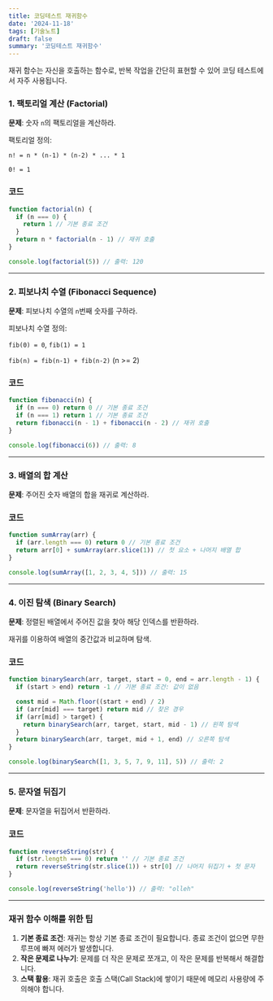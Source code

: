 ```yaml
---
title: 코딩테스트 재귀함수
date: '2024-11-18'
tags: [기술노트]
draft: false
summary: '코딩테스트 재귀함수'
---
```


재귀 함수는 자신을 호출하는 함수로, 반복 작업을 간단히 표현할 수 있어 코딩 테스트에서 자주 사용됩니다.

### 1. 팩토리얼 계산 (Factorial)

**문제**: 숫자 `n`의 팩토리얼을 계산하라.

팩토리얼 정의:

`n! = n * (n-1) * (n-2) * ... * 1`

`0! = 1`

### 코드

```jsx
function factorial(n) {
  if (n === 0) {
    return 1 // 기본 종료 조건
  }
  return n * factorial(n - 1) // 재귀 호출
}

console.log(factorial(5)) // 출력: 120
```

---

### 2. 피보나치 수열 (Fibonacci Sequence)

**문제**: 피보나치 수열의 `n`번째 숫자를 구하라.

피보나치 수열 정의:

`fib(0) = 0`, `fib(1) = 1`

`fib(n) = fib(n-1) + fib(n-2)` (n >= 2)

### 코드

```jsx
function fibonacci(n) {
  if (n === 0) return 0 // 기본 종료 조건
  if (n === 1) return 1 // 기본 종료 조건
  return fibonacci(n - 1) + fibonacci(n - 2) // 재귀 호출
}

console.log(fibonacci(6)) // 출력: 8
```

---

### 3. 배열의 합 계산

**문제**: 주어진 숫자 배열의 합을 재귀로 계산하라.

### 코드

```jsx
function sumArray(arr) {
  if (arr.length === 0) return 0 // 기본 종료 조건
  return arr[0] + sumArray(arr.slice(1)) // 첫 요소 + 나머지 배열 합
}

console.log(sumArray([1, 2, 3, 4, 5])) // 출력: 15
```

---

### 4. 이진 탐색 (Binary Search)

**문제**: 정렬된 배열에서 주어진 값을 찾아 해당 인덱스를 반환하라.

재귀를 이용하여 배열의 중간값과 비교하며 탐색.

### 코드

```jsx
function binarySearch(arr, target, start = 0, end = arr.length - 1) {
  if (start > end) return -1 // 기본 종료 조건: 값이 없음

  const mid = Math.floor((start + end) / 2)
  if (arr[mid] === target) return mid // 찾은 경우
  if (arr[mid] > target) {
    return binarySearch(arr, target, start, mid - 1) // 왼쪽 탐색
  }
  return binarySearch(arr, target, mid + 1, end) // 오른쪽 탐색
}

console.log(binarySearch([1, 3, 5, 7, 9, 11], 5)) // 출력: 2
```

---

### 5. 문자열 뒤집기

**문제**: 문자열을 뒤집어서 반환하라.

### 코드

```jsx
function reverseString(str) {
  if (str.length === 0) return '' // 기본 종료 조건
  return reverseString(str.slice(1)) + str[0] // 나머지 뒤집기 + 첫 문자
}

console.log(reverseString('hello')) // 출력: "olleh"
```

---

### 재귀 함수 이해를 위한 팁

1. **기본 종료 조건**: 재귀는 항상 기본 종료 조건이 필요합니다. 종료 조건이 없으면 무한 루프에 빠져 에러가 발생합니다.
2. **작은 문제로 나누기**: 문제를 더 작은 문제로 쪼개고, 이 작은 문제를 반복해서 해결합니다.
3. **스택 활용**: 재귀 호출은 호출 스택(Call Stack)에 쌓이기 때문에 메모리 사용량에 주의해야 합니다.
